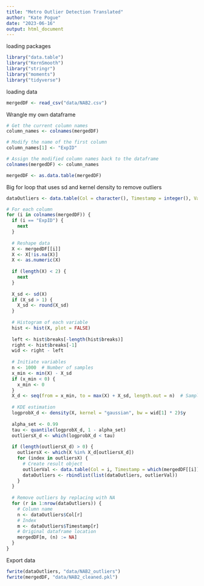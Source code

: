 ```yaml
---
title: "Metro Outlier Detection Translated"
author: "Kate Pogue"
date: "2023-06-16"
output: html_document
---
```


loading packages
```r
library("data.table")
library("KernSmooth")
library("stringr")
library("moments")
library("tidyverse")
```


loading data
```r
mergedDF <- read_csv("data/NAB2.csv")
```

Wrangle my own dataframe
```r
# Get the current column names
column_names <- colnames(mergedDF)

# Modify the name of the first column
column_names[1] <- "ExpID"

# Assign the modified column names back to the dataframe
colnames(mergedDF) <- column_names

mergedDF <- as.data.table(mergedDF)
```


Big for loop that uses sd and kernel density to remove outliers
```r
dataOutliers <- data.table(Col = character(), Timestamp = integer(), Value = numeric())

# For each column
for (i in colnames(mergedDF)) {
  if (i == "ExpID") {
    next
  }
  
  # Reshape data
  X <- mergedDF[[i]]
  X <- X[!is.na(X)]
  X <- as.numeric(X)
  
  if (length(X) < 2) {
    next
  }
  
  X_sd <- sd(X)
  if (X_sd > 1) {
    X_sd <- round(X_sd)
  }
  
  # Histogram of each variable
  hist <- hist(X, plot = FALSE)
  
  left <- hist$breaks[-length(hist$breaks)]
  right <- hist$breaks[-1]
  wid <- right - left
  
  # Initiate variables
  n <- 1000  # Number of samples 
  x_min <- min(X) - X_sd
  if (x_min < 0) {
    x_min <- 0
  }
  X_d <- seq(from = x_min, to = max(X) + X_sd, length.out = n)  # Samples
  
  # KDE estimation
  logprobX_d <- density(X, kernel = "gaussian", bw = wid[1] * 2)$y
  
  alpha_set <- 0.99
  tau <- quantile(logprobX_d, 1 - alpha_set)
  outliersX_d <- which(logprobX_d < tau)
  
  if (length(outliersX_d) > 0) {
    outliersX <- which(X %in% X_d[outliersX_d])
    for (index in outliersX) {
      # Create result object
      outlierVal <- data.table(Col = i, Timestamp = which(mergedDF[[i]] == X[index])[1], Value = X[index])
      dataOutliers <- rbindlist(list(dataOutliers, outlierVal))
    }
  }
  
  # Remove outliers by replacing with NA
  for (r in 1:nrow(dataOutliers)) {
    # Column name
    n <- dataOutliers$Col[r]
    # Index
    m <- dataOutliers$Timestamp[r]
    # Original dataframe location
    mergedDF[m, (n) := NA]
  }
}

```


Export data
```r
fwrite(dataOutliers, "data/NAB2_outliers")
fwrite(mergedDF, "data/NAB2_cleaned.pkl")
```

